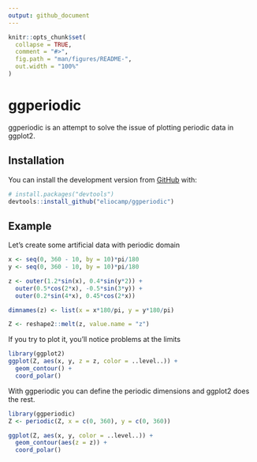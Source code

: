 ```yaml
---
output: github_document
---
```


<!-- README.md is generated from README.Rmd. Please edit that file -->

```r
knitr::opts_chunk$set(
  collapse = TRUE,
  comment = "#>",
  fig.path = "man/figures/README-",
  out.width = "100%"
)
```
# ggperiodic

ggperiodic is an attempt to solve the issue of plotting periodic data in ggplot2. 

## Installation

You can install the development version from [GitHub](https://github.com/) with:

``` r
# install.packages("devtools")
devtools::install_github("eliocamp/ggperiodic")
```
## Example

Let's create some artificial data with periodic domain

```r
x <- seq(0, 360 - 10, by = 10)*pi/180
y <- seq(0, 360 - 10, by = 10)*pi/180

z <- outer(1.2*sin(x), 0.4*sin(y*2)) +
  outer(0.5*cos(2*x), -0.5*sin(3*y)) +
  outer(0.2*sin(4*x), 0.45*cos(2*x))

dimnames(z) <- list(x = x*180/pi, y = y*180/pi)

Z <- reshape2::melt(z, value.name = "z")
```

If you try to plot it, you'll notice problems at the limits

```r
library(ggplot2)
ggplot(Z, aes(x, y, z = z, color = ..level..)) +
  geom_contour() +
  coord_polar()
```

With ggperiodic you can define the periodic dimensions and ggplot2 does the rest. 

```r
library(ggperiodic)
Z <- periodic(Z, x = c(0, 360), y = c(0, 360))

ggplot(Z, aes(x, y, color = ..level..)) +
  geom_contour(aes(z = z)) +
  coord_polar()
```

